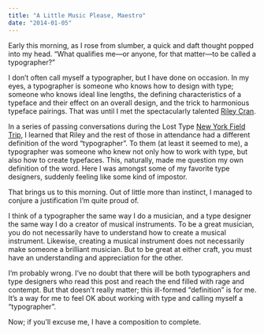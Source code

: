 ```yaml
---
title: "A Little Music Please, Maestro"
date: "2014-01-05"
---
```


Early this morning, as I rose from slumber, a quick and daft thought popped into
my head. “What qualifies me—or anyone, for that matter—to be called a
typographer?”

I don’t often call myself a typographer, but I have done on occasion. In my
eyes, a typographer is someone who knows how to design with type; someone who
knows ideal line lengths, the defining characteristics of a typeface and their
effect on an overall design, and the trick to harmonious typeface pairings. That
was until I met the spectacularly talented
[Riley Cran](http://www.rileycran.com).

In a series of passing conversations during the Lost Type
[New York Field Trip](http://fieldtripny.com), I learned that Riley and the rest
of those in attendance had a different definition of the word “typographer”. To
them (at least it seemed to me), a typographer was someone who knew not only how
to work with type, but also how to create typefaces. This, naturally, made me
question my own definition of the word. Here I was amongst some of my favorite
type designers, suddenly feeling like some kind of impostor.

That brings us to this morning. Out of little more than instinct, I managed to
conjure a justification I’m quite proud of.

I think of a typographer the same way I do a musician, and a type designer the
same way I do a creator of musical instruments. To be a great musician, you do
not necessarily have to understand how to create a musical instrument. Likewise,
creating a musical instrument does not necessarily make someone a brilliant
musician. But to be great at either craft, you must have an understanding and
appreciation for the other.

I’m probably wrong. I’ve no doubt that there will be both typographers and type
designers who read this post and reach the end filled with rage and contempt.
But that doesn’t really matter; this ill-formed “definition” is for me. It’s a
way for me to feel OK about working with type and calling myself a
“typographer”.

Now; if you’ll excuse me, I have a composition to complete.
